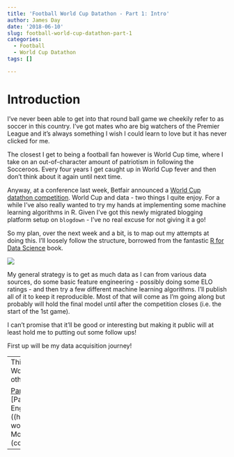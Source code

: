 ```yaml
---
title: 'Football World Cup Datathon - Part 1: Intro'
author: James Day
date: '2018-06-10'
slug: football-world-cup-datathon-part-1
categories:
  - Football
  - World Cup Datathon
tags: []

---
```


# Introduction
I've never been able to get into that round ball game we cheekily refer to as soccer in this country. I've got mates who are big watchers of the Premier League and it's always something I wish I could learn to love but it has never clicked for me. 

The closest I get to being a football fan however is World Cup time, where I take on an out-of-character amount of patriotism in following the Socceroos. Every four years I get caught up in World Cup fever and then don't think about it again until next time. 

Anyway, at a conference last week, Betfair announced a [World Cup datathon competition](https://www.betfair.com.au/hub/insights/minihubs/world-cup-datathon/). World Cup and data - two things I quite enjoy. For a while I've also really wanted to try my hands at implementing some machine learning algorithms in R. Given I've got this newly migrated blogging platform setup on `blogdown` - I've no real excuse for not giving it a go! 

So my plan, over the next week and a bit, is to map out my attempts at doing this. I'll loosely follow the structure, borrowed from the fantastic [R for Data Science](http://r4ds.had.co.nz/) book. 

![](/img/2018/data-science-explore.png)

My general strategy is to get as much data as I can from various data sources, do some basic feature engineering - possibly doing some ELO ratings - and then try a few different machine learning algorithms. I'll publish all of it to keep it reproducible. Most of that will come as I'm going along but probably will hold the final model until after the competition closes (i.e. the start of the 1st game). 

I can't promise that it'll be good or interesting but making it public will at least hold me to putting out some follow ups!

First up will be my data acquisition journey! 

---
This is part of a series of posts on the World Cup Betfair datathon. See the links to others below.   
   
[Part 1 - Intro](https://plussixoneblog.com/post/football-world-cup-datathon-part-1)    
[Part 2 - Data Acquisition](https://plussixoneblog.com/post/football-world-cup-datathon-part-2)   
[Part 3 - Data Exploration and Feature Engineering]((https://plussixoneblog.com/post/football-world-cup-datathon-part-3)   
Part 4 - Models (coming soon)  
Part 5 - Review (coming soon)   

---

